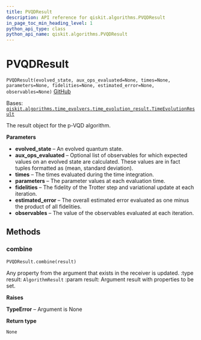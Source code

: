 ```yaml
---
title: PVQDResult
description: API reference for qiskit.algorithms.PVQDResult
in_page_toc_min_heading_level: 1
python_api_type: class
python_api_name: qiskit.algorithms.PVQDResult
---
```


# PVQDResult

<span id="qiskit.algorithms.PVQDResult" />

`PVQDResult(evolved_state, aux_ops_evaluated=None, times=None, parameters=None, fidelities=None, estimated_error=None, observables=None)` [GitHub](https://github.com/qiskit/qiskit/tree/stable/0.22/qiskit/algorithms/time_evolvers/pvqd/pvqd_result.py "view source code")

Bases: [`qiskit.algorithms.time_evolvers.time_evolution_result.TimeEvolutionResult`](qiskit.algorithms.TimeEvolutionResult "qiskit.algorithms.time_evolvers.time_evolution_result.TimeEvolutionResult")

The result object for the p-VQD algorithm.

**Parameters**

*   **evolved\_state** – An evolved quantum state.
*   **aux\_ops\_evaluated** – Optional list of observables for which expected values on an evolved state are calculated. These values are in fact tuples formatted as (mean, standard deviation).
*   **times** – The times evaluated during the time integration.
*   **parameters** – The parameter values at each evaluation time.
*   **fidelities** – The fidelity of the Trotter step and variational update at each iteration.
*   **estimated\_error** – The overall estimated error evaluated as one minus the product of all fidelities.
*   **observables** – The value of the observables evaluated at each iteration.

## Methods

### combine

<span id="qiskit.algorithms.PVQDResult.combine" />

`PVQDResult.combine(result)`

Any property from the argument that exists in the receiver is updated. :type result: `AlgorithmResult` :param result: Argument result with properties to be set.

**Raises**

**TypeError** – Argument is None

**Return type**

`None`

